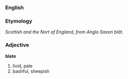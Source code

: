 ===English===
===Etymology===
''Scottish and the Nort of England, from Anglo Saxon blāt.''
===Adjective===
'''blate'''
# livid, pale
# bashful, sheepish
